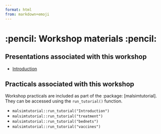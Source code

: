 ```yaml
---
format: html
from: markdown+emoji
---
```


# :pencil: Workshop materials :pencil:

## Presentations associated with this workshop

-   [Introduction](https://mrc-ide.github.io/malsimtutorial/presentations/Introduction.html)

## Practicals associated with this workshop

Workshop practicals are included as part of the :package: \[malsimtutorial\]. They can be accessed using the `run_tutorial()` function.

-   `malsimtutorial::run_tutorial("Introduction")`
-   `malsimtutorial::run_tutorial("treatment")`
-   `malsimtutorial::run_tutorial("bednets")`
-   `malsimtutorial::run_tutorial("vaccines")`
